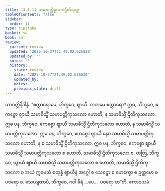 ```yaml
---
title: 13.1.11 သမာပတ္တိမူလကဌိတိသုတ္တ
tableOfContents: false
sidebar:
  order: 11
type: tipitaka
basket: su
book: sn
review:
  current: review
  updated: '2025-10-27T21:49:02.626820'
  updated_by: ''
  notes: ''
  history:
  - state: review
    date: '2025-10-27T21:49:02.626820'
    updated_by: ''
    notes: ''
    previous_state: draft
---
```



<ReviewStatus review={frontmatter.review} showDetails={true} />

<HypothesisAnnotation frontmatter={frontmatter} />

<DynamicBreadcrumb />

<Division number="672" book="sn" e="ch" v="18" p="383">

<Paragraph number="1301" book="sn">
သာဝတ္ထိနိဒါနံ. “စတ္တာရောမေ, ဘိက္ခဝေ, ဈာယီ. ကတမေ စတ္တာရော? ဣဓ, ဘိက္ခဝေ, ဧကစ္စော ဈာယီ သမာဓိသ္မိံ သမာပတ္တိကုသလော ဟောတိ, န သမာဓိသ္မိံ ဌိတိကုသလော. ဣဓ ပန, ဘိက္ခဝေ, ဧကစ္စော ဈာယီ သမာဓိသ္မိံ ဌိတိကုသလော ဟောတိ, န သမာဓိသ္မိံ သမာပတ္တိကုသလော. ဣဓ ပန, ဘိက္ခဝေ, ဧကစ္စော ဈာယီ နေဝ သမာဓိသ္မိံ သမာပတ္တိကုသလော ဟောတိ, န စ သမာဓိသ္မိံ ဌိတိကုသလော. ဣဓ ပန, ဘိက္ခဝေ, ဧကစ္စော ဈာယီ သမာဓိသ္မိံ သမာပတ္တိကုသလော စ ဟောတိ, သမာဓိသ္မိံ ဌိတိကုသလော စ. တတြ, ဘိက္ခဝေ, ယွာယံ ဈာယီ သမာဓိသ္မိံ သမာပတ္တိကုသလော စ ဟောတိ, သမာဓိသ္မိံ ဌိတိကုသလော စ အယံ ဣမေသံ စတုန္နံ ဈာယီနံ အဂ္ဂေါ စ သေဋ္ဌော စ မောက္ခော စ ဥတ္တမော စ ပဝရော စ. သေယျထာပိ, ဘိက္ခဝေ, ဂဝါ ခီရံ …ပေ…  ပဝရော စာ”တိ.

</Paragraph>
</Division>

<Paragraph number="1302" type="center" book="sn">
ဧကာဒသမံ.
</Paragraph>